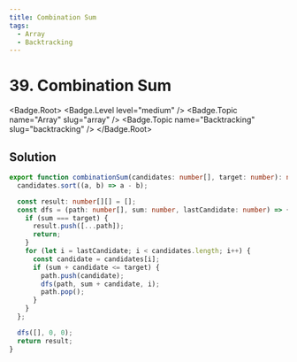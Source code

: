 ```yaml
---
title: Combination Sum
tags:
  - Array
  - Backtracking
---
```


# 39. Combination Sum

<Badge.Root>
  <Badge.Level level="medium" />
  <Badge.Topic name="Array" slug="array" />
  <Badge.Topic name="Backtracking" slug="backtracking" />
</Badge.Root>

## Solution

```typescript filename="solution.ts" copy
export function combinationSum(candidates: number[], target: number): number[][] {
  candidates.sort((a, b) => a - b);

  const result: number[][] = [];
  const dfs = (path: number[], sum: number, lastCandidate: number) => {
    if (sum === target) {
      result.push([...path]);
      return;
    }
    for (let i = lastCandidate; i < candidates.length; i++) {
      const candidate = candidates[i];
      if (sum + candidate <= target) {
        path.push(candidate);
        dfs(path, sum + candidate, i);
        path.pop();
      }
    }
  };

  dfs([], 0, 0);
  return result;
}
```

<ProblemLink
  codingSite="leetcode"
  href="https://leetcode.com/problems/combination-sum"
  title="Combination Sum"
/>
